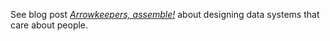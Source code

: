 See blog post [*Arrowkeepers, assemble!*](https://softloud.github.io/good-enough/blog/2025-10-02-sig-analysis.html) about designing data systems that care about people.

